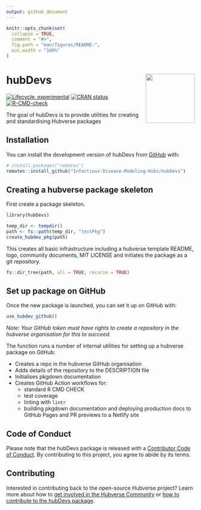 ```yaml
---
output: github_document
---
```


<!-- README.md is generated from README.Rmd. Please edit that file -->

```r
knitr::opts_chunk$set(
  collapse = TRUE,
  comment = "#>",
  fig.path = "man/figures/README-",
  out.width = "100%"
)
```


# hubDevs <img src="man/figures/logo.png" align="right" height="131" alt="" />

<!-- badges: start -->
[![Lifecycle: experimental](https://img.shields.io/badge/lifecycle-experimental-orange.svg)](https://lifecycle.r-lib.org/articles/stages.html#experimental)
[![CRAN status](https://www.r-pkg.org/badges/version/hubDevs)](https://CRAN.R-project.org/package=hubDevs)
[![R-CMD-check](https://github.com/Infectious-Disease-Modeling-Hubs/hubDevs/actions/workflows/R-CMD-check.yaml/badge.svg)](https://github.com/Infectious-Disease-Modeling-Hubs/hubDevs/actions/workflows/R-CMD-check.yaml)
<!-- badges: end -->

The goal of hubDevs is to provide utilities for creating and standardising Hubverse packages

## Installation

You can install the development version of hubDevs from [GitHub](https://github.com/) with:

``` r
# install.packages("remotes")
remotes::install_github("Infectious-Disease-Modeling-Hubs/hubDevs")
```

## Creating a hubverse package skeleton

First create a package skeleton.


```r
library(hubDevs)

temp_dir <- tempdir()
path <- fs::path(temp_dir, "testPkg")
create_hubdev_pkg(path)
```

This creates all basic infrastructure including a hubverse template README, logo, community documents, MIT LICENSE and initiates the package as a git repository.


```r
fs::dir_tree(path, all = TRUE, recurse = TRUE)
```


## Set up package on GitHub

Once the new package is launched, you can set it up on GitHub with:


```r
use_hubdev_github()
```

_Note: Your GitHub token must have rights to create a repository in the hubverse organisation for this to succeed._

The function runs a number of internal utilities for setting up a hubverse package on GitHub:

- Creates a repo in the hubverse GitHub organisation
- Adds details of the repository to the DESCRIPTION file
- Initialises pkgdown documentation
- Creates GitHub Action workflows for:
    - standard R CMD CHECK
    - test coverage
    - linting with `lintr`
    - building pkgdown documentation and deploying production docs to GitHub Pages
      and PR previews to a Netlify site

## Code of Conduct

Please note that the hubDevs package is released with a [Contributor Code of Conduct](.github/CODE_OF_CONDUCT.md). By contributing to this project, you agree to abide by its terms.


## Contributing

Interested in contributing back to the open-source Hubverse project?
Learn more about how to [get involved in the Hubverse Community](https://hubdocs.readthedocs.io/en/latest/overview/contribute.html) or [how to contribute to the hubDevs package](.github/CONTRIBUTING.md).
